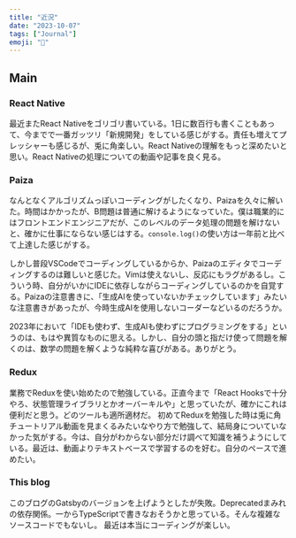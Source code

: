 ```yaml
---
title: "近況"
date: "2023-10-07"
tags: ["Journal"]
emoji: "🍁"
---
```


## Main
### React Native
最近またReact Nativeをゴリゴリ書いている。1日に数百行も書くこともあって、今までで一番ガッツリ「新規開発」をしている感じがする。責任も増えてプレッシャーも感じるが、兎に角楽しい。React Nativeの理解をもっと深めたいと思い。React Nativeの処理についての動画や記事を良く見る。

### Paiza
なんとなくアルゴリズムっぽいコーディングがしたくなり、Paizaを久々に解いた。時間はかかったが、B問題は普通に解けるようになっていた。僕は職業的にはフロントエンドエンジニアだが、このレベルのデータ処理の問題を解けないと、確かに仕事にならない感じはする。`console.log()`の使い方は一年前と比べて上達した感じがする。

しかし普段VSCodeでコーディングしているからか、Paizaのエディタでコーディングするのは難しいと感じた。Vimは使えないし、反応にもラグがあるし。こういう時、自分がいかにIDEに依存しながらコーディングしているのかを自覚する。Paizaの注意書きに、「生成AIを使っていないかチェックしています」みたいな注意書きがあったが、今時生成AIを使用しないコーダーなどいるのだろうか。

2023年において「IDEも使わず、生成AIも使わずにプログラミングをする」というのは、もはや異質なものに思える。しかし、自分の頭と指だけ使って問題を解くのは、数学の問題を解くような純粋な喜びがある。ありがとう。


### Redux
業務でReduxを使い始めたので勉強している。正直今まで「React Hooksで十分やろ、状態管理ライブラリとかオーバーキルや」と思っていたが、確かにこれは便利だと思う。どのツールも適所適材だ。
初めてReduxを勉強した時は兎に角チュートリアル動画を見まくるみたいなやり方で勉強して、結局身についていなかった気がする。今は、自分がわからない部分だけ調べて知識を補うようにしている。最近は、動画よりテキストベースで学習するのを好む。自分のペースで進めたい。

### This blog
このブログのGatsbyのバージョンを上げようとしたが失敗。Deprecatedまみれの依存関係。一からTypeScriptで書きなおそうかと思っている。そんな複雑なソースコードでもないし。
最近は本当にコーディングが楽しい。
